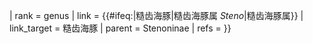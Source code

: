 {{Don't edit this line {{{machine code|}}}
| scientific_name = {{#ifeq:{{PAGENAMEBASE}}|糙齿海豚||Steno}}
| rank = genus
| link = {{#ifeq:{{PAGENAMEBASE}}|糙齿海豚|糙齿海豚属 ''Steno''|糙齿海豚属}}
| link_target = 糙齿海豚
| parent = Stenoninae
| refs = {{cite journal |author=Horreo, J.L. |year=2018 |title=New insights into the phylogenetic relationships among the oceanic dolphins (Cetacea: Delphinidae) |journal=''{{le|動物系統學和演化研究期刊|Journal of Zoological Systematics and Evolutionary Research|Journal of Zoological Systematics and Evolutionary Research}}'' |volume=57 |issue=2 |pages=476–480 |s2cid=91933816 |doi=10.1111/jzs.12255}}
}}